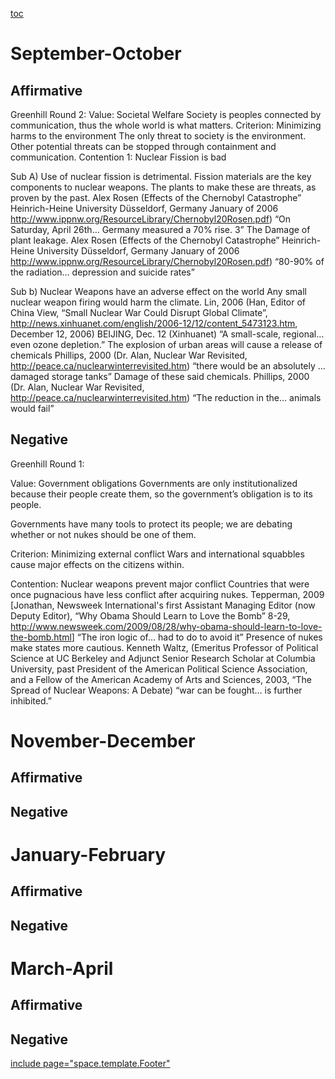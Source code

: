 [[toc]]
=September-October= 
==Affirmative== 

Greenhill Round 2:
Value: Societal Welfare
Society is peoples connected by communication, thus the whole world is what matters.
Criterion: Minimizing harms to the environment
The only threat to society is the environment. Other potential threats can be stopped through containment and communication.
Contention 1: Nuclear Fission is bad

Sub A) Use of nuclear fission is detrimental.
Fission materials are the key components to nuclear weapons. The plants to make these are threats, as proven by the past. Alex Rosen (Effects of the Chernobyl Catastrophe” Heinrich-Heine University Düsseldorf, Germany January of 2006 http://www.ippnw.org/ResourceLibrary/Chernobyl20Rosen.pdf)
“On Saturday, April 26th… Germany measured a 70% rise. 3”
The Damage of plant leakage. Alex Rosen (Effects of the Chernobyl Catastrophe” Heinrich-Heine University Düsseldorf, Germany January of 2006 http://www.ippnw.org/ResourceLibrary/Chernobyl20Rosen.pdf)
“80-90% of the radiation… depression and suicide rates”


Sub b) Nuclear Weapons have an adverse effect on the world
Any small nuclear weapon firing would harm the climate. Lin, 2006 (Han, Editor of China View, “Small Nuclear War Could Disrupt Global Climate”, http://news.xinhuanet.com/english/2006-12/12/content_5473123.htm, December 12, 2006) BEIJING, Dec. 12 (Xinhuanet)
“A small-scale, regional… even ozone depletion.”
The explosion of urban areas will cause a release of chemicals Phillips, 2000 (Dr. Alan, Nuclear War Revisited, http://peace.ca/nuclearwinterrevisited.htm) “there would be an absolutely …damaged storage tanks”
Damage of these said chemicals. Phillips, 2000 (Dr. Alan, Nuclear War Revisited, http://peace.ca/nuclearwinterrevisited.htm) “The reduction in the… animals would fail”

==Negative== 

Greenhill Round 1:

Value: Government obligations
Governments are only institutionalized because their people create them, so the government’s obligation is to its people.

Governments have many tools to protect its people; we are debating whether or not nukes should be one of them.

Criterion: Minimizing external conflict
Wars and international squabbles cause major effects on the citizens within.

Contention: Nuclear weapons prevent major conflict
Countries that were once pugnacious have less conflict after acquiring nukes. Tepperman, 2009 [Jonathan, Newsweek International's first Assistant Managing Editor (now Deputy Editor), “Why Obama Should Learn to Love the Bomb” 8-29, http://www.newsweek.com/2009/08/28/why-obama-should-learn-to-love-the-bomb.html] “The iron logic of… had to do to avoid it”
Presence of nukes make states more cautious. Kenneth Waltz, (Emeritus Professor of Political Science at UC Berkeley and Adjunct Senior Research Scholar at Columbia University, past President of the American Political Science Association, and a Fellow of the American Academy of Arts and Sciences, 2003, “The Spread of Nuclear Weapons: A Debate) “war can be fought… is further inhibited.”


=November-December= 
==Affirmative== 
==Negative== 

=January-February= 
==Affirmative== 
==Negative== 

=March-April= 
==Affirmative== 
==Negative== 

[[include page="space.template.Footer"]]